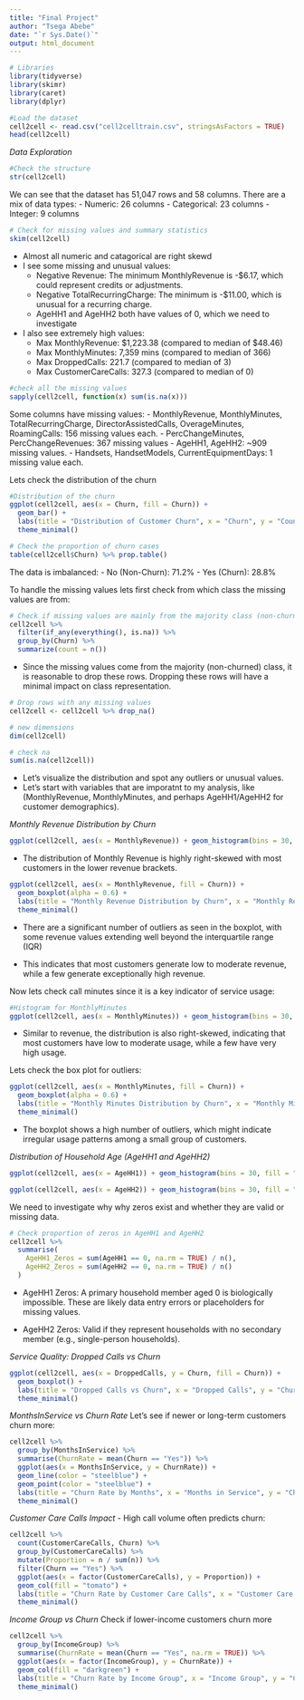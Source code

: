 ```yaml
---
title: "Final Project"
author: "Tsega Abebe"
date: "`r Sys.Date()`"
output: html_document
---
```


```r
# Libraries
library(tidyverse)
library(skimr)
library(caret)
library(dplyr)
```



```r
#Load the dataset
cell2cell <- read.csv("cell2celltrain.csv", stringsAsFactors = TRUE)
head(cell2cell)
```

*Data Exploration*
```r
#Check the structure
str(cell2cell)
```
We can see that the dataset has 51,047 rows and 58 columns. There are a mix of data types:
- Numeric: 26 columns
- Categorical: 23 columns
- Integer: 9 columns


```r
# Check for missing values and summary statistics
skim(cell2cell)
```
- Almost all numeric and catagorical are right skewd 
- I see some missing and unusual values:
  - Negative Revenue: The minimum MonthlyRevenue is -$6.17, which could represent credits or adjustments.
  - Negative TotalRecurringCharge: The minimum is -$11.00, which is unusual for a recurring charge.
  - AgeHH1 and AgeHH2 both have values of 0, which we need to investigate

- I also see extremely high values:
  - Max MonthlyRevenue: $1,223.38 (compared to median of $48.46)
  - Max MonthlyMinutes: 7,359 mins (compared to median of 366)
  - Max DroppedCalls: 221.7 (compared to median of 3)
  - Max CustomerCareCalls: 327.3 (compared to median of 0)


```r
#check all the missing values
sapply(cell2cell, function(x) sum(is.na(x)))
```

Some columns have missing values:
- MonthlyRevenue, MonthlyMinutes, TotalRecurringCharge, DirectorAssistedCalls, OverageMinutes, RoamingCalls: 156 missing values each.
- PercChangeMinutes, PercChangeRevenues: 367 missing values
- AgeHH1, AgeHH2: ~909 missing values.
- Handsets, HandsetModels, CurrentEquipmentDays: 1 missing value each.



Lets check the distribution of the churn
```r
#Distribution of the churn
ggplot(cell2cell, aes(x = Churn, fill = Churn)) +
  geom_bar() +
  labs(title = "Distribution of Customer Churn", x = "Churn", y = "Count") +
  theme_minimal()
```


```r
# Check the proportion of churn cases
table(cell2cell$Churn) %>% prop.table()
```

The data is imbalanced:
- No (Non-Churn): 71.2%
- Yes (Churn): 28.8%



To handle the missing values lets first check from which class the missing values are from:
```r
# Check if missing values are mainly from the majority class (non-churned)
cell2cell %>%
  filter(if_any(everything(), is.na)) %>%
  group_by(Churn) %>%
  summarize(count = n())

```

- Since the missing values come from the majority (non-churned) class, it is reasonable to drop these rows. Dropping these rows will have a minimal impact on class representation.



```r
# Drop rows with any missing values
cell2cell <- cell2cell %>% drop_na()

# new dimensions
dim(cell2cell)

# check na
sum(is.na(cell2cell))
```



- Let's visualize the distribution and spot any outliers or unusual values. 
- Let's start with variables that are imporatnt to my analysis, like (MonthlyRevenue, MonthlyMinutes, and perhaps AgeHH1/AgeHH2 for customer demographics).

*Monthly Revenue Distribution by Churn*
```r
ggplot(cell2cell, aes(x = MonthlyRevenue)) + geom_histogram(bins = 30, fill = "blue", color = "black") + labs(title = "Distribution of Monthly Revenue", x = "Monthly Revenue", y = "Count")
```

- The distribution of Monthly Revenue is highly right-skewed with most customers in the lower revenue brackets.


```r
ggplot(cell2cell, aes(x = MonthlyRevenue, fill = Churn)) +
  geom_boxplot(alpha = 0.6) +
  labs(title = "Monthly Revenue Distribution by Churn", x = "Monthly Revenue", y = "Density") +
  theme_minimal()
```
- There are a significant number of outliers as seen in the boxplot, with some revenue values extending well beyond the interquartile range (IQR)

- This indicates that most customers generate low to moderate revenue, while a few generate exceptionally high revenue.


Now lets check call minutes since it is a key indicator of service usage:


```r
#Histogram for MonthlyMinutes
ggplot(cell2cell, aes(x = MonthlyMinutes)) + geom_histogram(bins = 30, fill = "orange", color = "black") + labs(title = "Distribution of Monthly Minutes", x = "Monthly Minutes", y = "Count")
```

- Similar to revenue, the distribution is also right-skewed, indicating that most customers have low to moderate usage, while a few have very high usage.


Lets check the box plot for outliers: 
```r
ggplot(cell2cell, aes(x = MonthlyMinutes, fill = Churn)) +
  geom_boxplot(alpha = 0.6) +
  labs(title = "Monthly Minutes Distribution by Churn", x = "Monthly Minutes", y = "Density") +
  theme_minimal()

```

- The boxplot shows a high number of outliers, which might indicate irregular usage patterns among a small group of customers.


*Distribution of Household Age (AgeHH1 and AgeHH2)*
```r
ggplot(cell2cell, aes(x = AgeHH1)) + geom_histogram(bins = 30, fill = "purple", color = "black") + labs(title = "Distribution of Primary Household Age (AgeHH1)", x = "AgeHH1", y = "Count")

ggplot(cell2cell, aes(x = AgeHH2)) + geom_histogram(bins = 30, fill = "red", color = "black") + labs(title = "Distribution of Secondary Household Age (AgeHH2)", x = "AgeHH2", y = "Count")
```

We need to investigate why why zeros exist and whether they are valid or missing data.

```r
# Check proportion of zeros in AgeHH1 and AgeHH2
cell2cell %>%
  summarise(
    AgeHH1_Zeros = sum(AgeHH1 == 0, na.rm = TRUE) / n(),
    AgeHH2_Zeros = sum(AgeHH2 == 0, na.rm = TRUE) / n()
  )
```

- AgeHH1 Zeros: A primary household member aged 0 is biologically impossible. These are likely data entry errors or placeholders for missing values.

- AgeHH2 Zeros: Valid if they represent households with no secondary member (e.g., single-person households).


*Service Quality: Dropped Calls vs Churn*

```r
ggplot(cell2cell, aes(x = DroppedCalls, y = Churn, fill = Churn)) +
  geom_boxplot() +
  labs(title = "Dropped Calls vs Churn", x = "Dropped Calls", y = "Churn") +
  theme_minimal()
```


*MonthsInService vs Churn Rate*
Let's see if newer or long-term customers churn more:
```r
cell2cell %>%
  group_by(MonthsInService) %>%
  summarise(ChurnRate = mean(Churn == "Yes")) %>%
  ggplot(aes(x = MonthsInService, y = ChurnRate)) +
  geom_line(color = "steelblue") +
  geom_point(color = "steelblue") +
  labs(title = "Churn Rate by Months", x = "Months in Service", y = "Churn Rate") +
  theme_minimal()
```


*Customer Care Calls Impact*
- High call volume often predicts churn:

```r
cell2cell %>%
  count(CustomerCareCalls, Churn) %>%
  group_by(CustomerCareCalls) %>%
  mutate(Proportion = n / sum(n)) %>%
  filter(Churn == "Yes") %>%
  ggplot(aes(x = factor(CustomerCareCalls), y = Proportion)) +
  geom_col(fill = "tomato") +
  labs(title = "Churn Rate by Customer Care Calls", x = "Customer Care Calls", y = "Churn Rate") +
  theme_minimal()
```

*Income Group vs Churn*
Check if lower-income customers churn more
```r
cell2cell %>%
  group_by(IncomeGroup) %>%
  summarise(ChurnRate = mean(Churn == "Yes", na.rm = TRUE)) %>%
  ggplot(aes(x = factor(IncomeGroup), y = ChurnRate)) +
  geom_col(fill = "darkgreen") +
  labs(title = "Churn Rate by Income Group", x = "Income Group", y = "Churn Rate") +
  theme_minimal()
```



